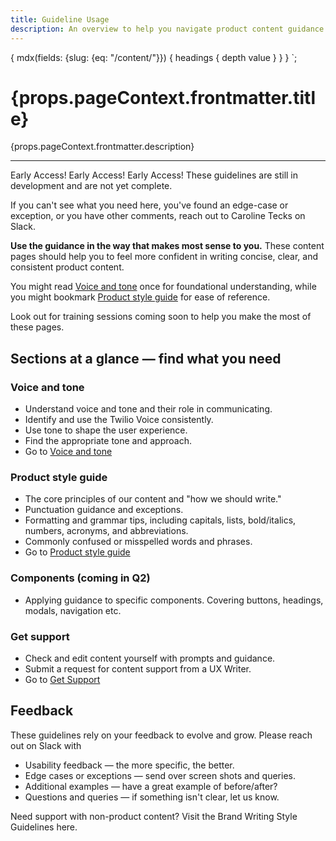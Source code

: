 ```yaml
---
title: Guideline Usage
description: An overview to help you navigate product content guidance and a look at what's coming soon.
---
```



  {
    mdx(fields: {slug: {eq: "/content/"}}) {
      headings {
        depth
        value
      }
    }
  }
`;

<content>

<h1>{props.pageContext.frontmatter.title}</h1>

<p>{props.pageContext.frontmatter.description}</p>

</content>

---

<contentwrapper>

<TableOfContents headings={props.data.mdx.headings}/>

<content>

<Callout variant="warning">
  <CalloutTitle as="h4">Early Access! Early Access! Early Access!</CalloutTitle>
  <CalloutText>These guidelines are still in development and are not yet complete.
  
  If you can't see what you need here, you've found an edge-case or exception, or you have other comments, reach out to Caroline Tecks on Slack.</CalloutText>
</Callout> 

**Use the guidance in the way that makes  most sense to you.** 
These content pages should help you to feel more confident in writing concise, clear, and consistent product content.

You might read [Voice and tone](/content/voice-and-tone) once for foundational understanding, while you might bookmark [Product style guide](//content/product-style-guide) for ease of reference.

Look out for training sessions coming soon to help you make the most of these pages.  

## Sections at a glance &mdash; find what you need
### Voice and tone
- Understand voice and tone and their role in communicating. 
- Identify and use the Twilio Voice consistently.
- Use tone to shape the user experience.
- Find the appropriate tone and approach.
- Go to [Voice and tone](/content/voice-and-tone)

### Product style guide
- The core principles of our content and "how we should write."
- Punctuation guidance and exceptions.  
- Formatting and grammar tips, including capitals, lists, bold/italics, numbers, acronyms, and abbreviations.
- Commonly confused or misspelled words and phrases.
- Go to [Product style guide](/content/product-style-guide)

### Components (coming in Q2)
- Applying guidance to specific components. Covering buttons, headings, modals, navigation etc.

### Get support
- Check and edit content yourself with prompts and guidance.
- Submit a request for content support from a UX Writer. 
- Go to [Get Support](/content/get-support)

## Feedback

These guidelines rely on your feedback to evolve and grow. Please reach out on Slack with 
- Usability feedback &mdash; the more specific, the better.
- Edge cases or exceptions &mdash; send over screen shots and queries.
- Additional examples &mdash; have a great example of before/after?
- Questions and queries &mdash; if something isn't clear, let us know. 

<Callout>
  <CalloutTitle as="h4">Need support with non-product content?</CalloutTitle>
  <CalloutText> Visit the <Anchor href="https://www.twilio.com/brand/guidelines/writing-style">Brand Writing Style Guidelines here</Anchor>.
  </CalloutText>
</Callout> 

</content>
</contentwrapper>
